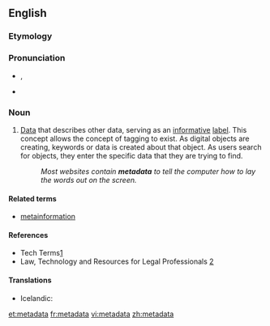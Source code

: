 ==English==
{{wikipedia}}

===Etymology===
{{prefix|meta|data}}

===Pronunciation===
* {{a|UK}} {{IPA|/ˈmɛt.əˌdeɪ.tə/}}, {{SAMPA|/"mEt.@%deI.t@/}}
* {{audio|En-us-metadata.ogg|Audio (US)}}


===Noun===
{{en-noun|-}}

# [[data|Data]] that describes other data, serving as an [[informative]] [[label]]. This concept allows the concept of tagging to exist. As digital objects are creating, keywords or data is created about that object. As users search for objects, they enter the specific data that they are trying to find.
#:''Most websites contain '''metadata''' to tell the computer how to lay the words out on the screen.''

====Related terms====
* [[metainformation]]
====References====
* Tech Terms[http://www.techterms.com/definition/metadata]
* Law, Technology and Resources for Legal Professionals [http://www.llrx.com/features/metadata.htm]

====Translations====
{{trans-top|data that describes data}}
* Icelandic: {{t|is|lýsigögn|n|p}}
{{trans-mid}}
{{trans-bottom}}

[[et:metadata]]
[[fr:metadata]]
[[vi:metadata]]
[[zh:metadata]]
